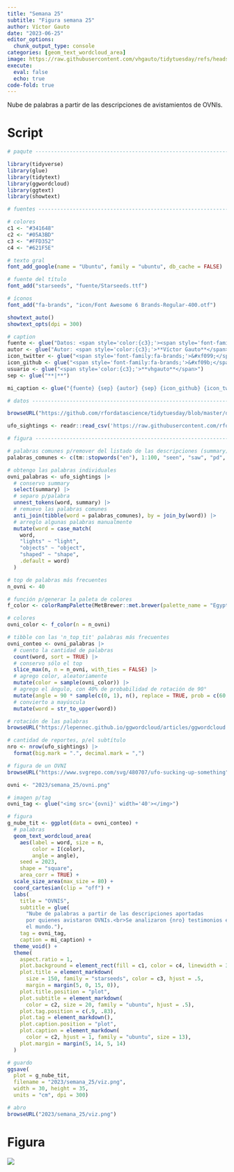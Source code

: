 ```yaml
---
title: "Semana 25"
subtitle: "Figura semana 25"
author: Víctor Gauto
date: "2023-06-25"
editor_options:
  chunk_output_type: console
categories: [geom_text_wordcloud_area]
image: https://raw.githubusercontent.com/vhgauto/tidytuesday/refs/heads/main/2023/semana_25/viz.png
execute:
  eval: false
  echo: true
code-fold: true
---
```


Nube de palabras a partir de las descripciones de avistamientos de OVNIs.

# Script

```r

# paqute ------------------------------------------------------------------

library(tidyverse)
library(glue)
library(tidytext)
library(ggwordcloud)
library(ggtext)
library(showtext)

# fuentes -----------------------------------------------------------------

# colores
c1 <- "#341648"
c2 <- "#05A3BD"
c3 <- "#FFD352"
c4 <- "#621F5E"

# texto gral
font_add_google(name = "Ubuntu", family = "ubuntu", db_cache = FALSE)

# fuente del título
font_add("starseeds", "fuente/Starseeds.ttf")

# íconos
font_add("fa-brands", "icon/Font Awesome 6 Brands-Regular-400.otf")

showtext_auto()
showtext_opts(dpi = 300)

# caption
fuente <- glue("Datos: <span style='color:{c3};'><span style='font-family:mono;'>{{<b>tidytuesdayR</b>}}</span> semana 25</span>")
autor <- glue("Autor: <span style='color:{c3};'>**Víctor Gauto**</span>")
icon_twitter <- glue("<span style='font-family:fa-brands;'>&#xf099;</span>")
icon_github <- glue("<span style='font-family:fa-brands;'>&#xf09b;</span>")
usuario <- glue("<span style='color:{c3};'>**vhgauto**</span>")
sep <- glue("**|**")

mi_caption <- glue("{fuente} {sep} {autor} {sep} {icon_github} {icon_twitter} {usuario}")

# datos -------------------------------------------------------------------

browseURL("https://github.com/rfordatascience/tidytuesday/blob/master/data/2023/2023-06-20/readme.md")

ufo_sightings <- readr::read_csv('https://raw.githubusercontent.com/rfordatascience/tidytuesday/master/data/2023/2023-06-20/ufo_sightings.csv')

# figura ------------------------------------------------------------------

# palabras comunes p/remover del listado de las descripciones (summary)
palabras_comunes <- c(tm::stopwords("en"), 1:100, "seen", "saw", "pd", "nuforc")

# obtengo las palabras individuales
ovni_palabras <- ufo_sightings |> 
  # conservo summary
  select(summary) |> 
  # separo p/palabra
  unnest_tokens(word, summary) |> 
  # remuevo las palabras comunes
  anti_join(tibble(word = palabras_comunes), by = join_by(word)) |> 
  # arreglo algunas palabras manualmente
  mutate(word = case_match(
    word,
    "lights" ~ "light",
    "objects" ~ "object", 
    "shaped" ~ "shape",
    .default = word)
  )

# top de palabras más frecuentes
n_ovni <- 40

# función p/generar la paleta de colores
f_color <- colorRampPalette(MetBrewer::met.brewer(palette_name = "Egypt"))

# colores
ovni_color <- f_color(n = n_ovni)

# tibble con las 'n_top_tit' palabras más frecuentes
ovni_conteo <- ovni_palabras |> 
  # cuento la cantidad de palabras
  count(word, sort = TRUE) |> 
  # conservo sólo el top
  slice_max(n, n = n_ovni, with_ties = FALSE) |> 
  # agrego color, aleatoriamente
  mutate(color = sample(ovni_color)) |> 
  # agrego el ángulo, con 40% de probabilidad de rotación de 90°
  mutate(angle = 90 * sample(c(0, 1), n(), replace = TRUE, prob = c(60, 40))) |> 
  # convierto a mayúscula
  mutate(word = str_to_upper(word))

# rotación de las palabras
browseURL("https://lepennec.github.io/ggwordcloud/articles/ggwordcloud.html#word-cloud-and-rotation")

# cantidad de reportes, p/el subtítulo
nro <- nrow(ufo_sightings) |> 
  format(big.mark = ".", decimal.mark = ",")

# figura de un OVNI
browseURL("https://www.svgrepo.com/svg/480707/ufo-sucking-up-something")

ovni <- "2023/semana_25/ovni.png"

# imagen p/tag
ovni_tag <- glue("<img src='{ovni}' width='40'></img>")

# figura
g_nube_tit <- ggplot(data = ovni_conteo) + 
  # palabras
  geom_text_wordcloud_area(
    aes(label = word, size = n, 
        color = I(color),
        angle = angle),
    seed = 2023, 
    shape = "square", 
    area_corr = TRUE) +
  scale_size_area(max_size = 80) +
  coord_cartesian(clip = "off") +
  labs(
    title = "OVNIS",
    subtitle = glue(
      "Nube de palabras a partir de las descripciones aportadas
      por quienes avistaron OVNIs.<br>Se analizaron {nro} testimonios en todo 
      el mundo."),
    tag = ovni_tag,
    caption = mi_caption) +
  theme_void() +
  theme(
    aspect.ratio = 1,
    plot.background = element_rect(fill = c1, color = c4, linewidth = 3),
    plot.title = element_markdown(
      size = 150, family = "starseeds", color = c3, hjust = .5,
      margin = margin(5, 0, 15, 0)),
    plot.title.position = "plot",
    plot.subtitle = element_markdown(
      color = c2, size = 20, family = "ubuntu", hjust = .5),
    plot.tag.position = c(.9, .83),
    plot.tag = element_markdown(),
    plot.caption.position = "plot",
    plot.caption = element_markdown(
      color = c2, hjust = 1, family = "ubuntu", size = 13),
    plot.margin = margin(5, 14, 5, 14)
  )

# guardo
ggsave(
  plot = g_nube_tit,
  filename = "2023/semana_25/viz.png",
  width = 30, height = 35,
  units = "cm", dpi = 300)

# abro
browseURL("2023/semana_25/viz.png")
```

# Figura

![](https://raw.githubusercontent.com/vhgauto/tidytuesday/refs/heads/main/2023/semana_25/viz.png)


